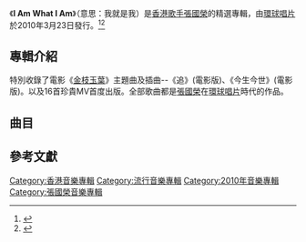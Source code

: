 {{Album infobox | <!-- See Wikipedia:WikiProject_Albums -->
|  Name        = I Am What I Am
|  Type        = greatest
|  Artist      = [[張國榮|張國榮]]
|  Cover       = I_am_what_Iam.jpg 
|  Background  = 
|  Released    = 2010年3月23日
|  Recorded    = 
|  Genre       = [[流行音樂|流行音樂]]
|  Label       = [[環球唱片|環球唱片]]
|  Language    = [[粵語|粵語]]、[[國語|國語]]、[[英語|英語]]
|  Producer    = 張國榮、[[梁榮駿|Alvin Leong]]、李端嫻、[[蔡德才|蔡德才]]、[[黃耀明|黃耀明]]、[[溫應鴻|溫應鴻]]、[[蔡一智|蔡一智]]
|  Last album  = [[最红|最红]]<br/>（2009）
|  This album  = '''I Am What I Am'''<br/>（2010）
|  Next album  = [[Four_Seasons|Four Seasons]]<br/>（2011）
}}
《''' I Am What I Am'''》（意思：我就是我）是[[香港|香港]][[歌手|歌手]][[張國榮|張國榮]]的精選專輯，由[[環球唱片|環球唱片]]於2010年3月23日發行。<ref>{{Cite web |url=https://itunes.apple.com/hk/album/i-am-what-i-am/393285919 |title=存档副本 |accessdate=2018-10-24 |archive-date=2018-10-25 |archive-url=https://web.archive.org/web/20181025071013/https://itunes.apple.com/hk/album/i-am-what-i-am/393285919 |dead-url=no }}</ref><ref>{{Cite web |url=http://www.lesliecheung.cc/album_content.asp?photogallery_id=549 |title=存档副本 |accessdate=2018-10-24 |archive-date=2018-10-25 |archive-url=https://web.archive.org/web/20181025070910/http://www.lesliecheung.cc/album_content.asp?photogallery_id=549 |dead-url=no }}</ref>

== 專輯介紹 ==
特別收錄了電影《[[金枝玉葉|金枝玉葉]]》主題曲及插曲--《追》(電影版)、《今生今世》(電影版)。以及16首珍貴MV首度出版。全部歌曲都是[[張國榮|張國榮]]在[[環球唱片|環球唱片]]時代的作品。

==曲目==
{{Tracklist
| headline = Disc 1

| title1 = 追
| note1 = 電影版
| music1 = [[李迪文|李迪文]]
| lyrics1 = [[林夕|林夕]]
| arranger1 = George Leung
| producer1 = 佚名
|-
| title2 = 今生今世
| note2 = 電影版
| music2 = [[許願|許願]]	
| lyrics2 = [[阮世生|阮世生]]
| arranger2 = George Leung
| producer2 = 佚名
|-
| title3 = 夢死醉生
| music3 = [[C.Y._Kong|C.Y. Kong]]
| lyrics3 = 林夕
| arranger3 = C.Y. Kong
| producer3 = [[張國榮|張國榮]]、[[梁榮駿|Alvin Leong]]
|-
| title4 = 寂寞有害
| music4 = 張國榮
| lyrics4 = 林夕
| arranger4 = C.Y. Kong
| producer4 = 張國榮、Alvin Leong
|-
| title5 = 不要愛他
| music5 = [[陳偉文|Adrian Chan]]
| lyrics5 = 林夕
| arranger5 = Adrian Chan
| producer5 = 張國榮、Alvin Leong
|-
| title6 = 夢到內河
| music6 = C.Y. Kong		
| lyrics6 = 林夕
| arranger6 = C.Y. Kong
| producer6 = 張國榮、Alvin Leong
|-
| title7 = 冤家
| music7 = [[柳重言|柳重言]]
| lyrics7 = 林夕
| arranger7 = 柳重言
| producer7 = Alvin Leong
|-
| title8 = 玻璃之情
| music8 = 張國榮		
| lyrics8 = 林夕
| arranger8 = Daniel Ling
| producer8 = Alvin Leong
|-
| title9 = 這麼遠・那麼近
| note9 = [[黃耀明|黃耀明]]主唱、張國榮獨白
| music9 = 張國榮		
| lyrics9 = 黃偉文
| arranger9 = 李端嫻
| producer9 = 李端嫻、[[蔡德才|蔡德才]]
|-
| title10 = 夜有所夢
| note10 = 黃耀明合唱
| music10 = 黃耀明、李端嫻
| lyrics10 = 林夕
| arranger10 = 李端嫻
| producer10 = 張國榮、黃耀明
|-
| title11 = 小明星
| music11 = 張國榮		
| lyrics11 = 林夕
| arranger11 = Alex San
| producer11 = 張國榮、Alvin Leong
|-
| title12 = [[美國派_(歌曲)|American Pie]]
| note12 = live
| music12 = [[唐·麥克林|Don McLean]]
| lyrics12 = Don McLean
| arranger12 = 
| producer12 = 
|-
| title13 = 春夏秋冬
| music13 = 葉良俊		
| lyrics13 = [[林振強|林振強]]
| arranger13 = Adrian Chan
| producer13 = 張國榮、Alvin Leong
|-
| title14 = 沒有愛
| music14 = Ahistrand、Bertilsson、Broman
| lyrics14 = 林夕
| arranger14 = Adrian Chan
| producer14 = 張國榮、Alvin Leong
|-
| title15 = 路過蜻蜓
| music15 = [[陳曉娟_(作曲人)|陳曉娟]]		
| lyrics15 = 林夕
| arranger15 = Adrian Chan
| producer15 = Alvin Leong
|-
| title16 = 十號風球
| music16 = 黃耀明、蔡德才
| lyrics16 = [[周耀輝|周耀輝]]
| arranger16 = 蔡德才
| producer16 = 張國榮、黃耀明
|-
| title17 = 我的心裡沒有他
| note17 = live
| music17 = Carlos E. Almaran
| lyrics17 = [[陳蝶衣|陳蝶衣]]
| arranger17 = 
| producer17 = 
|-
| title18 = 熱情的沙漠
| note18 = live
| music18 = Kunihiko Kase
| lyrics18 = 李潔心
| arranger18 = 
| producer18 = 
}}
{{Tracklist
| headline = Disc 2

| title1 = 大熱
| music1 = 張國榮
| lyrics1 = 林夕	
| arranger1 = 唐奕聰
| producer1 = 張國榮、Alvin Leong
|-
| title2 = 紅蝴蝶
| music2 = 張國榮		
| lyrics2 = [[周禮茂|周禮茂]]
| arranger2 = 唐奕聰
| producer2 = Alvin Leong
|-
| title3 = 枕頭
| music3 = 唐奕聰		
| lyrics3 = 周禮茂
| arranger3 = 唐奕聰
| producer3 = Alvin Leong
|-
| title4 = 左右手
| music4 = 葉良俊		
| lyrics4 = 林夕
| arranger4 = 唐奕聰
| producer4 = 張國榮、Alvin Leong
|-
| title5 = 我
| note5 = [[國語|國]]
| music5 = 張國榮
| lyrics5 = 林夕	
| arranger5 = [[趙增熹|趙增熹]]
| producer5 = 張國榮、Alvin Leong
|-
| title6 = 陪你倒數
| music6 = C.Y. Kong			
| lyrics6 = 林夕
| arranger6 = C.Y. Kong
| producer6 = 張國榮、Alvin Leong
|-
| title7 = 你這樣恨我
| music7 = Adrian Chan
| lyrics7 = 林夕
| arranger7 = Adrian Chan
| producer7 = Alvin Leong
|-
| title8 = 候斯頓之戀
| music8 = [[Eric_Kwok|Eric Kwok]]
| lyrics8 = 林夕
| arranger8 = Peter Kam
| producer8 = Alvin Leong
|-
| title9 = 芳華絕代
| note9 = [[梅艷芳|梅艷芳]]合唱
| music9 = [[溫應鴻|溫應鴻]]			
| lyrics9 = [[黃偉文|黃偉文]]
| arranger9 = 溫應鴻
| producer9 = 溫應鴻、[[蔡一智|蔡一智]]
|-
| title10 = 潔身自愛
| music10 = 陳曉娟
| lyrics10 = 林夕
| arranger10 = Adrian Chan
| producer10 = 張國榮、Alvin Leong
|-
| title11 = 心跳呼吸正常
| music11 = [[徐日勤|徐日勤]]	
| lyrics11 = 林振強
| arranger11 = 徐日勤
| producer11 = 張國榮、Alvin Leong
|-
| title12 = 沒有煙總有花
| music12 = Adrian Chan
| lyrics12 = 林夕
| arranger12 = 趙增熹
| producer12 = 張國榮、Alvin Leong
|-
| title13 = 挪亞方舟
| music13 = 張國榮		
| lyrics13 = 周禮茂
| arranger13 = Adrian Chan
| producer13 = Alvin Leong
|-
| title14 = 春光乍洩
| music14 = 黃耀明、蔡德才		
| lyrics14 = 林夕
| arranger14 = 蔡德才
| producer14 = 	張國榮、黃耀明
|-
| title15 = I Honestly Love You
| music15 = Peter Allen、Jeff Barry
| lyrics15 = Peter Allen、Jeff Barry
| arranger15 = 趙增熹
| producer15 = Alvin Leong
|-
| title16 = 至少還有你
| note16 = live
| music16 = Davy Chan
| lyrics16 = 林夕
| arranger16 = 
| producer16 = 
|-
| title17 = [[月亮代表我的心|月亮代表我的心]]
| music17 = [[翁清溪|湯尼]]		
| lyrics17 = 孫儀
| arranger17 = Adrian Chan
| producer17 = 張國榮、Alvin Leong
|-
| title18 = 我
| music18 = 張國榮
| lyrics18 = 林夕
| arranger18 = 趙增熹
| producer18 = 張國榮、Alvin Leong
}}
{{Tracklist
| headline = DVD

| title1 = 我
| note1 = 國
| music1 = 張國榮
| lyrics1 = 林夕	
| arranger1 = 趙增熹
| producer1 = 張國榮、Alvin Leong
|-
| title2 = 大熱
| music2 = 張國榮
| lyrics2 = 林夕	
| arranger2 = 唐奕聰
| producer2 = 張國榮、Alvin Leong
|-
| title3 = 夢到內河
| music3 = C.Y. Kong		
| lyrics3 = 林夕
| arranger3 = C.Y. Kong
| producer3 = 張國榮、Alvin Leong
|-
| title4 = 沒有愛
| music4 = Ahistrand、Bertilsson、Broman
| lyrics4 = 林夕
| arranger4 = Adrian Chan
| producer4 = 張國榮、Alvin Leong
|-
| title5 = 潔身自愛
| music5 = 陳曉娟
| lyrics5 = 林夕
| arranger5 = Adrian Chan
| producer5 = 張國榮、Alvin Leong
|-
| title6 = 玻璃之情
| music6 = 張國榮		
| lyrics6 = 林夕
| arranger6 = Daniel Ling
| producer6 = Alvin Leong
|-
| title7 = 這麼遠・那麼近
| note7 = 黃耀明主唱、張國榮獨白
| music7 = 張國榮		
| lyrics7 = 黃偉文
| arranger7 = 李端嫻
| producer7 = 李端嫻、蔡德才
|-
| title8 = 左右手
| music8 = 葉良俊		
| lyrics8 = 林夕
| arranger8 = 唐奕聰
| producer8 = 張國榮、Alvin Leong
|-
| title9 = 枕頭
| music9 = 唐奕聰		
| lyrics9 = [[周禮茂|周禮茂]]
| arranger9 = 唐奕聰
| producer9 = Alvin Leong
|-
| title10 = 小明星
| music10 = 張國榮		
| lyrics10 = 林夕
| arranger10 = Alex San
| producer10 = 張國榮、Alvin Leong
|-
| title11 = I Honestly Love You
| music11 = Peter Allen、Jeff Barry
| lyrics11 = Peter Allen、Jeff Barry
| arranger11 = 趙增熹
| producer11 = Alvin Leong
|-
| title12 = 你這樣恨我
| music12 = Adrian Chan
| lyrics12 = 林夕
| arranger12 = Adrian Chan
| producer12 = Alvin Leong
|-
}}

==參考文獻==
<div class="references-small">
<references />
</div>

{{張國榮}}

[[Category:香港音樂專輯|Category:香港音樂專輯]]
[[Category:流行音樂專輯|Category:流行音樂專輯]]
[[Category:2010年音樂專輯|Category:2010年音樂專輯]]
[[Category:張國榮音樂專輯|Category:張國榮音樂專輯]]
